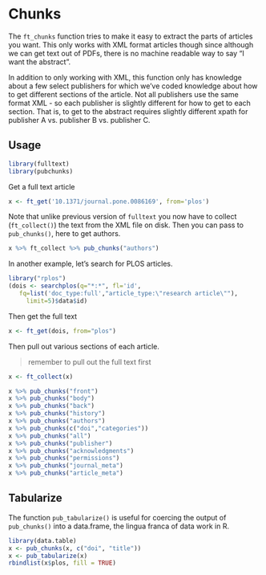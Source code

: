 # Chunks {#chunks}

The `ft_chunks` function tries to make it easy to extract the parts of articles you want. This only works with XML format articles though since although we can get text out of PDFs, there is no machine readable way to say "I want the abstract".  

In addition to only working with XML, this function only has knowledge about a few select publishers for which we've coded knowledge about how to get different sections of the article. Not all publishers use the same format XML - so each publisher is slightly different for how to get to each section. That is, to get to the abstract requires slightly different xpath for publisher A vs. publisher B vs. publisher C. 

## Usage {#chunks-usage}


```r
library(fulltext)
library(pubchunks)
```

Get a full text article

```r
x <- ft_get('10.1371/journal.pone.0086169', from='plos')
```

Note that unlike previous version of `fulltext` you now have to collect (`ft_collect()`) the text from the XML file on disk.
Then you can pass to `pub_chunks()`, here to get authors.

```r
x %>% ft_collect %>% pub_chunks("authors")
```

In another example, let's search for PLOS articles. 

```r
library("rplos")
(dois <- searchplos(q="*:*", fl='id',
   fq=list('doc_type:full',"article_type:\"research article\""),
     limit=5)$data$id)
```

Then get the full text

```r
x <- ft_get(dois, from="plos")
```

Then pull out various sections of each article.

> remember to pull out the full text first 

```r
x <- ft_collect(x)
```

```r
x %>% pub_chunks("front")
x %>% pub_chunks("body")
x %>% pub_chunks("back")
x %>% pub_chunks("history")
x %>% pub_chunks("authors")
x %>% pub_chunks(c("doi","categories"))
x %>% pub_chunks("all")
x %>% pub_chunks("publisher")
x %>% pub_chunks("acknowledgments")
x %>% pub_chunks("permissions")
x %>% pub_chunks("journal_meta")
x %>% pub_chunks("article_meta")
```

## Tabularize {#chunks-tabularize}

The function `pub_tabularize()` is useful for coercing the output of `pub_chunks()` into a data.frame, 
the lingua franca of data work in R.

```r
library(data.table)
x <- pub_chunks(x, c("doi", "title"))
x <- pub_tabularize(x)
rbindlist(x$plos, fill = TRUE)
```
